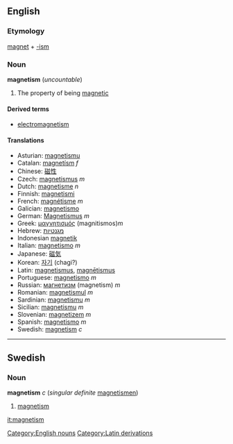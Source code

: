 ==English==
=== Etymology ===

[[magnet]] + [[-ism]]

===Noun===
'''magnetism''' (''uncountable'')

# The property of being [[magnetic]]

====Derived terms====
*[[electromagnetism]]

====Translations====
*Asturian: [[magnetismu]]
*Catalan: [[magnetísm]] ''f''
*Chinese: [[磁性]]
*Czech: [[magnetismus]] ''m''
*Dutch: [[magnetisme]] ''n''
*Finnish: [[magnetismi]]
*French: [[magnétisme]] ''m''
*Galician: [[magnetismo]]
*German: [[Magnetismus]] ''m''
*Greek: [[μαγνητισμός]] (magnitismos)''m''
*Hebrew: [[מגנטיות]]
*Indonesian [[magnetik]]
*Italian: [[magnetismo]] ''m''
*Japanese: [[磁気]]
*Korean: [[자기]] (chagi?)
*Latin: [[magnetismus]], [[magnētismus]]
*Portuguese: [[magnetismo]] ''m''
*Russian: [[магнетизм]] (magnetism) ''m''
*Romanian: [[magnetismul]] ''m''
*Sardinian: [[magnetismu]] ''m''
*Sicilian: [[magnetismu]] ''m''
*Slovenian: [[magnetizem]] ''m''
*Spanish: [[magnetismo]] ''m''
*Swedish: [[magnetism#Swedish|magnetism]] ''c''

----

==Swedish==
===Noun===
'''magnetism''' ''c'' (''singular definite'' [[magnetismen]])

#[[magnetism#English|magnetism]]

[[it:magnetism]]

[[Category:English nouns]][[Category:Latin derivations]]